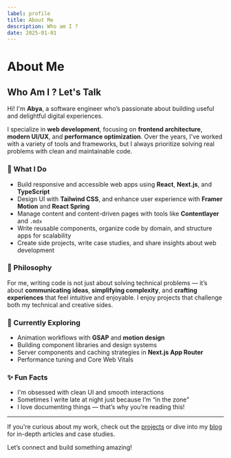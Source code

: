 ```yaml
---
label: profile
title: About Me
description: Who am I ?
date: 2025-01-01
---
```


# About Me
## Who Am I ? Let's Talk

Hi! I'm **Abya**, a software engineer who’s passionate about building useful and delightful digital experiences.

I specialize in **web development**, focusing on **frontend architecture**, **modern UI/UX**, and **performance optimization**. Over the years, I've worked with a variety of tools and frameworks, but I always prioritize solving real problems with clean and maintainable code.

### 🔧 What I Do

- Build responsive and accessible web apps using **React**, **Next.js**, and **TypeScript**
- Design UI with **Tailwind CSS**, and enhance user experience with **Framer Motion** and **React Spring**
- Manage content and content-driven pages with tools like **Contentlayer** and `.mdx`
- Write reusable components, organize code by domain, and structure apps for scalability
- Create side projects, write case studies, and share insights about web development

### 🧠 Philosophy

For me, writing code is not just about solving technical problems — it’s about **communicating ideas**, **simplifying complexity**, and **crafting experiences** that feel intuitive and enjoyable. I enjoy projects that challenge both my technical and creative sides.

### 🌱 Currently Exploring

- Animation workflows with **GSAP** and **motion design**
- Building component libraries and design systems
- Server components and caching strategies in **Next.js App Router**
- Performance tuning and Core Web Vitals

### ✨ Fun Facts

- I'm obsessed with clean UI and smooth interactions
- Sometimes I write late at night just because I’m “in the zone”
- I love documenting things — that’s why you’re reading this!

---

If you're curious about my work, check out the [projects](/projects) or dive into my [blog](/blog) for in-depth articles and case studies.

Let’s connect and build something amazing!
